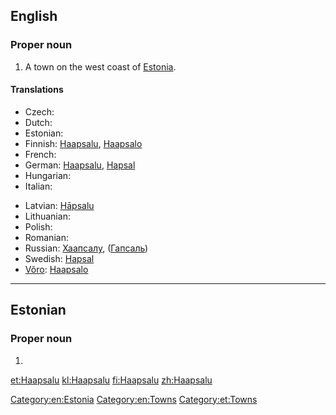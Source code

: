 {{wikipedia}}
==English==

===Proper noun===
{{en-proper noun}}

# A town on the west coast of [[Estonia]].

====Translations====
{{trans-top|town}}
* Czech: {{t-|cs|Haapsalu}}
* Dutch: {{t-|nl|Haapsalu}}
* Estonian: {{t+|et|Haapsalu}}
* Finnish: [[#Finnish|Haapsalu]], [[Haapsalo]]
* French: {{t-|fr|Haapsalu}}
* German: [[#German|Haapsalu]], [[Hapsal#German|Hapsal]]
* Hungarian: {{t-|hu|Haapsalu}}
* Italian: {{t-|it|Haapsalu}}
{{trans-mid}}
* Latvian: [[Hāpsalu]]
* Lithuanian: {{t-|lt|Haapsalu|xs=Lithuanian}}
* Polish: {{t-|pl|Haapsalu}}
* Romanian: {{t-|ro|Haapsalu}}
* Russian: [[Хаапсалу]], ([[Гапсаль]])
* Swedish: [[Hapsal#Swedish|Hapsal]]
* [[Võro]]: [[Haapsalo]]
{{trans-bottom}}

[[Category:en:Estonia]]
[[Category:en:Towns]]

----

==Estonian==
{{wikipedia|lang=et}}

===Proper noun===
{{infl|et|proper noun}}

# {{l|en|Haapsalu}}

[[Category:et:Towns]]

[[et:Haapsalu]]
[[kl:Haapsalu]]
[[fi:Haapsalu]]
[[zh:Haapsalu]]